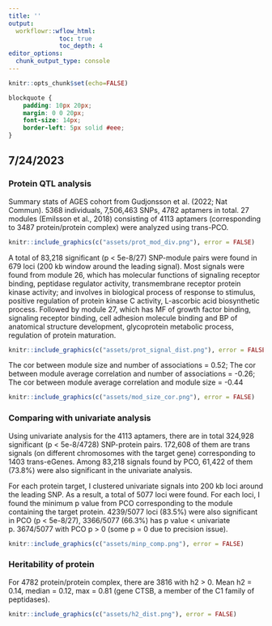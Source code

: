 ```yaml
---
title: ''
output:
  workflowr::wflow_html:
              toc: true
              toc_depth: 4
editor_options:
  chunk_output_type: console
---
```


```r
knitr::opts_chunk$set(echo=FALSE)
```

```css
blockquote {
    padding: 10px 20px;
    margin: 0 0 20px;
    font-size: 14px;
    border-left: 5px solid #eee;
}
```
## 7/24/2023
### Protein QTL analysis
Summary stats of AGES cohort from Gudjonsson et al. (2022; Nat Commun). 5368 individuals, 7,506,463 SNPs, 4782 aptamers in total. 27 modules (Emilsson et al., 2018) consisting of 4113 aptamers (corresponding to 3487 protein/protein complex) were analyzed using trans-PCO. 
```r
knitr::include_graphics(c("assets/prot_mod_div.png"), error = FALSE)
```

A total of 83,218 significant (p < 5e-8/27) SNP-module pairs were found in 679 loci (200 kb window around the leading signal). Most signals were found from module 26, which has molecular functions of signaling receptor binding, peptidase regulator activity, transmembrane receptor protein kinase activity; and involves in biological process of response to stimulus, positive regulation of protein kinase C activity, L-ascorbic acid biosynthetic process. Followed by module 27, which has MF of growth factor binding, signaling receptor binding, cell adhesion molecule binding and BP of anatomical structure development, glycoprotein metabolic process, regulation of protein maturation.
```r
knitr::include_graphics(c("assets/prot_signal_dist.png"), error = FALSE)
```

The cor between module size and number of associations = 0.52;
The cor between module average correlation and number of associations = -0.26;
The cor between module average correlation and module size  = -0.44
```r
knitr::include_graphics(c("assets/mod_size_cor.png"), error = FALSE)
```

### Comparing with univariate analysis
Using univariate analysis for the 4113 aptamers, there are in total 324,928 significant (p < 5e-8/4728) SNP-protein pairs. 172,608 of them are trans signals (on different chromosomes with the target gene) corresponding to 1403 trans-eGenes. Among 83,218 signals found by PCO, 61,422 of them (73.8%) were also significant in the univariate analysis.

For each protein target, I clustered univariate signals into 200 kb loci around the leading SNP. As a result, a total of 5077 loci were found. For each loci, I found the minimum p value from PCO corresponding to the module containing the target protein. 4239/5077 loci (83.5%) were also significant in PCO (p < 5e-8/27), 3366/5077 (66.3%) has p value < univariate p. 3674/5077 with PCO p > 0 (some p = 0 due to precision issue).
```r
knitr::include_graphics(c("assets/minp_comp.png"), error = FALSE)
```

### Heritability of protein
For 4782 protein/protein complex, there are 3816 with h2 > 0. Mean h2 = 0.14, median = 0.12, max = 0.81 (gene CTSB, a member of the C1 family of peptidases).
```r
knitr::include_graphics(c("assets/h2_dist.png"), error = FALSE)
```





